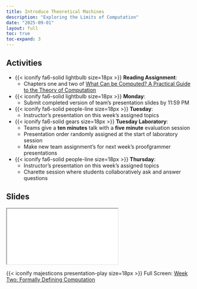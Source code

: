 ```yaml
---
title: Introduce Theoretical Machines
description: "Exploring the Limits of Computation"
date: "2025-09-01"
layout: full
toc: true
toc-expand: 3
---
```


## Activities

- {{< iconify fa6-solid lightbulb size=18px >}} **Reading Assignment**:
  - Chapters one and two of [What Can be Computed? A Practical Guide to the
  Theory of Computation](https://whatcanbecomputed.com/)
- {{< iconify fa6-solid lightbulb size=18px >}} **Monday**:
  - Submit completed version of team's presentation slides by 11:59 PM
- {{< iconify fa6-solid people-line size=18px >}} **Tuesday**:
  - Instructor's presentation on this week's assigned topics
- {{< iconify fa6-solid gears size=18px >}} **Tuesday Laboratory**:
   - Teams give a **ten minutes** talk with a **five minute** evaluation session
   - Presentation order randomly assigned at the start of laboratory session
   - Make new team assignment's for next week's proofgrammer presentations
- {{< iconify fa6-solid people-line size=18px >}} **Thursday**:
  - Instructor's presentation on this week's assigned topics
  - Charette session where students collaboratively ask and answer questions

## Slides

```{=html}
<iframe class="slide-deck" src="../../slides/weektwo/"></iframe>
```

{{< iconify majesticons presentation-play size=18px >}} Full Screen: [Week Two:
Formally Defining Computation](../../slides/weektwo/)
